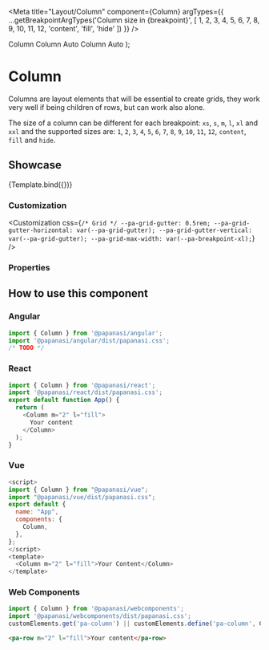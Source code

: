 
<Meta
  title="Layout/Column"
  component={Column}
  argTypes={{
    ...getBreakpointArgTypes('Column size in {breakpoint}', [
      1,
      2,
      3,
      4,
      5,
      6,
      7,
      8,
      9,
      10,
      11,
      12,
      'content',
      'fill',
      'hide'
    ])
  }}
/>

  <Container>
    <Row>
      <Column {...args} className="is-highlighted">
        Column
      </Column>
      <Column>Column Auto</Column>
      <Column>Column Auto</Column>
    </Row>
  </Container>
);

# Column

Columns are layout elements that will be essential to create grids, they work very well if being children of rows, but can work also alone.

The size of a column can be different for each breakpoint: `xs`, `s`, `m`, `l`, `xl` and `xxl` and the supported sizes are: `1`, `2`, `3`, `4`, `5`, `6`, `7`, `8`, `9`, `10`, `11`, `12`, `content`, `fill` and `hide`.

## Showcase

<Canvas>
  <Story name="Default" args={{}}>
    {Template.bind({})}
  </Story>
</Canvas>

### Customization

<Customization
  css={`
    /* Grid */
    --pa-grid-gutter: 0.5rem;
    --pa-grid-gutter-horizontal: var(--pa-grid-gutter);
    --pa-grid-gutter-vertical: var(--pa-grid-gutter);
    --pa-grid-max-width: var(--pa-breakpoint-xl);
  `}
/>

### Properties

<ArgsTable story="Default" of={Column} />

## How to use this component

### Angular

```js
import { Column } from '@papanasi/angular';
import '@papanasi/angular/dist/papanasi.css';
/* TODO */
```

### React

```js
import { Column } from '@papanasi/react';
import '@papanasi/react/dist/papanasi.css';
export default function App() {
  return (
    <Column m="2" l="fill">
      Your content
    </Column>
  );
}
```

### Vue

```js
<script>
import { Column } from "@papanasi/vue";
import "@papanasi/vue/dist/papanasi.css";
export default {
  name: "App",
  components: {
    Column,
  },
};
</script>
<template>
  <Column m="2" l="fill">Your Content</Column>
</template>
```

### Web Components

```js
import { Column } from '@papanasi/webcomponents';
import '@papanasi/webcomponents/dist/papanasi.css';
customElements.get('pa-column') || customElements.define('pa-column', Column);
```

```html
<pa-row m="2" l="fill">Your content</pa-row>
```
